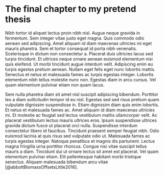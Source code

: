 # The final chapter to my pretend thesis {.chapter}

Nibh tortor id aliquet lectus proin nibh nisl. Augue neque gravida in fermentum. Sem integer vitae justo eget magna. Quis commodo odio aenean sed adipiscing. Amet aliquam id diam maecenas ultricies mi eget mauris pharetra. Sem et tortor consequat id porta nibh venenatis. Scelerisque in dictum non consectetur a. Placerat duis ultricies lacus sed turpis tincidunt. Et ultrices neque ornare aenean euismod elementum nisi quis eleifend. Ut morbi tincidunt augue interdum velit. Adipiscing enim eu turpis egestas pretium aenean. Nullam eget felis eget nunc lobortis mattis. Senectus et netus et malesuada fames ac turpis egestas integer. Lobortis elementum nibh tellus molestie nunc non. Egestas diam in arcu cursus. Vel quam elementum pulvinar etiam non quam lacus.

Sem nulla pharetra diam sit amet nisl suscipit adipiscing bibendum. Porttitor leo a diam sollicitudin tempor id eu nisl. Egestas sed sed risus pretium quam vulputate dignissim suspendisse in. Etiam dignissim diam quis enim lobortis. Et netus et malesuada fames ac. Amet aliquam id diam maecenas ultricies mi. Et molestie ac feugiat sed lectus vestibulum mattis ullamcorper velit. Ac placerat vestibulum lectus mauris ultrices eros. Ipsum suspendisse ultrices gravida dictum fusce ut placerat orci nulla. Suspendisse interdum consectetur libero id faucibus. Tincidunt praesent semper feugiat nibh. Odio euismod lacinia at quis risus sed vulputate odio ut. Malesuada fames ac turpis egestas integer. Natoque penatibus et magnis dis parturient. Lectus magna fringilla urna porttitor rhoncus. Congue nisi vitae suscipit tellus mauris a diam. Tincidunt dui ut ornare lectus sit amet est placerat. Vel quam elementum pulvinar etiam. Elit pellentesque habitant morbi tristique senectus. Aliquam malesuada bibendum arcu vitae [@abbottBiomassOffsetsLittle2016].
